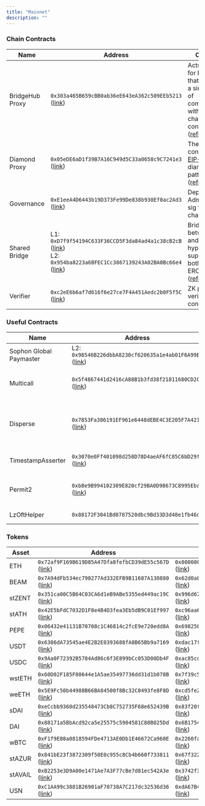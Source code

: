 ```yaml
---
title: "Mainnet"
description: ""
---
```


### Chain Contracts

| Name            | Address                                                                                                                                                                                                                                                                          | Comment                                                                                                                                                                                                  |
| --------------- | -------------------------------------------------------------------------------------------------------------------------------------------------------------------------------------------------------------------------------------------------------------------------------- | -------------------------------------------------------------------------------------------------------------------------------------------------------------------------------------------------------- |
| BridgeHub Proxy | `0x303a465B659cBB0ab36eE643eA362c509EEb5213` ([link](https://etherscan.io/address/0x303a465B659cBB0ab36eE643eA362c509EEb5213))                                                                                                                                                   | Acts as a hub for bridges, so that they have a single point of communication with all ZK chain contracts ([reference](https://docs.zksync.io/zk-stack/components/shared-bridges#components-bridgehub))   |
| Diamond Proxy   | `0x05eDE6aD1f39B7A16C949d5C33a0658c9C7241e3` ([link](https://etherscan.io/address/0x05eDE6aD1f39B7A16C949d5C33a0658c9C7241e3))                                                                                                                                                   | The main contract uses [EIP-2535](https://eips.ethereum.org/EIPS/eip-2535) diamond proxy pattern ([reference](https://docs.zksync.io/build/developer-reference/era-contracts/l1-contracts#diamondproxy)) |
| Governance      | `0xE1eeA4D6443b19D373Fe99De838b930Ef0ac2Ad3` ([link](https://etherscan.io/address/0xE1eeA4D6443b19D373Fe99De838b930Ef0ac2Ad3))                                                                                                                                                   | Deployer and Admin multi-sig for ZK chains                                                                                                                                                               |
| Shared Bridge   | L1: `0xD7f9f54194C633F36CCD5F3da84ad4a1c38cB2cB` ([link](https://etherscan.io/address/0xD7f9f54194C633F36CCD5F3da84ad4a1c38cB2cB))<br/>L2: `0x954ba8223a6BFEC1Cc3867139243A02BA0Bc66e4` ([link](https://explorer.sophon.xyz/address/0x954ba8223a6BFEC1Cc3867139243A02BA0Bc66e4)) | Bridges assets between L1 and hyperchains, supporting both ETH and ERC20 tokens ([reference](https://docs.zksync.io/zk-stack/components/shared-bridges))                                                 |
| Verifier        | `0xc2eE6b6af7d616f6e27ce7F4A451Aedc2b0F5f5C` ([link](https://etherscan.io/address/0xc2eE6b6af7d616f6e27ce7F4A451Aedc2b0F5f5C))                                                                                                                                                   | ZK proof verifier contract                                                                                                                                                                               |

### Useful Contracts

| Name                    | Address                                                                                                                                   | Comment                                                                                                                |
| ----------------------- | ----------------------------------------------------------------------------------------------------------------------------------------- | ---------------------------------------------------------------------------------------------------------------------- |
| Sophon Global Paymaster | L2: `0x98546B226dbbA8230cf620635a1e4ab01F6A99B2` ([link](https://explorer.sophon.xyz/address/0x98546B226dbbA8230cf620635a1e4ab01F6A99B2)) | Sponsors all transactions                                                                                              |
| Multicall               | `0x5f4867441d2416cA88B1b3fd38f21811680CD2C8` ([link](https://explorer.sophon.xyz/address/0x5f4867441d2416cA88B1b3fd38f21811680CD2C8))     | Enables more efficient contract querying: [https://github.com/mds1/multicall](https://github.com/mds1/multicall)       |
| Disperse               | `0x7853Fa386191EF961e6448dEBE4C3E205F7A4215` ([link](https://explorer.sophon.xyz/address/0x7853Fa386191EF961e6448dEBE4C3E205F7A4215))     | Enables batch transfers for tokens and $SOPH : [https://github.com/banteg/disperse-research](https://github.com/banteg/disperse-research) |
| TimestampAsserter      | `0x3070e0Ff401098d250D78D4aeAF6fC85C6bD29ff` ([link](https://explorer.sophon.xyz/address/0x3070e0Ff401098d250D78D4aeAF6fC85C6bD29ff))     | Verifies if the current block timestamp falls within a specified range |
| Permit2                 | `0xb8e9B994102309E820cf29BA0D98673C8995Ebad` ([link](https://explorer.sophon.xyz/address/0xb8e9B994102309E820cf29BA0D98673C8995Ebad))     | Makes token approvals easier and more secure: [https://github.com/Uniswap/permit2](https://github.com/Uniswap/permit2) |
| LzOftHelper             | `0x88172F3041Bd0787520dbc9Bd33D3d48e1fb46dc`                                                                                              | LayerZero OFT Helper contract - See [LayerZero Integration](/build/tokens/layerzero_integration)                       |

### Tokens

| Asset   | Address                                                                                                                               | L1 Address                                                                                                                     |
| ------- | ------------------------------------------------------------------------------------------------------------------------------------- | ------------------------------------------------------------------------------------------------------------------------------ |
| ETH     | `0x72af9F169B619D85A47Dfa8fefbCD39dE55c567D` ([link](https://explorer.sophon.xyz/address/0x72af9F169B619D85A47Dfa8fefbCD39dE55c567D)) | `0x0000000000000000000000000000000000000000` ([link](https://etherscan.io/address/0x0000000000000000000000000000000000000000)) |
| BEAM    | `0x7A94dFb534ec790277Ad332EFB9B11687A130880` ([link](https://explorer.sophon.xyz/address/0x7A94dFb534ec790277Ad332EFB9B11687A130880)) | `0x62d0a8458ed7719fdaf978fe5929c6d342b0bfce` ([link](https://etherscan.io/address/0x62d0a8458ed7719fdaf978fe5929c6d342b0bfce)) |
| stZENT  | `0x351ca00C5B64C03CA6d1eB9ABe5355ed449ac19C` ([link](https://explorer.sophon.xyz/address/0x351ca00C5B64C03CA6d1eB9ABe5355ed449ac19C)) | `0x996d67aa9b37df96428ad3608cb21352bf1fdb90` ([link](https://etherscan.io/address/0x996d67aa9b37df96428ad3608cb21352bf1fdb90)) |
| stATH   | `0x42E5bFdC7032D1F8e4B4D3fea3Eb5dB9C01Ef997` ([link](https://explorer.sophon.xyz/address/0x42E5bFdC7032D1F8e4B4D3fea3Eb5dB9C01Ef997)) | `0xc96aa65f31e41b4ca6924b86d93e25686019e59c` ([link](https://etherscan.io/address/0xc96aa65f31e41b4ca6924b86d93e25686019e59c)) |
| PEPE    | `0x06432e41131B70708c1C46814c2fcE9e720edd8A` ([link](https://explorer.sophon.xyz/address/0x06432e41131B70708c1C46814c2fcE9e720edd8A)) | `0x6982508145454Ce325dDbE47a25d4ec3d2311933` ([link](https://etherscan.io/address/0x6982508145454Ce325dDbE47a25d4ec3d2311933)) |
| USDT    | `0x6386dA73545ae4E2B2E0393688fA8B65Bb9a7169` ([link](https://explorer.sophon.xyz/address/0x6386dA73545ae4E2B2E0393688fA8B65Bb9a7169)) | `0xdac17f958d2ee523a2206206994597c13d831ec7` ([link](https://etherscan.io/address/0xdac17f958d2ee523a2206206994597c13d831ec7)) |
| USDC    | `0x9Aa0F72392B5784Ad86c6f3E899bCc053D00Db4F` ([link](https://explorer.sophon.xyz/address/0x9Aa0F72392B5784Ad86c6f3E899bCc053D00Db4F)) | `0xac85cda0c91d5571e79deac9ecef6fa90978bb5b` ([link](https://etherscan.io/address/0xac85cda0c91d5571e79deac9ecef6fa90978bb5b)) |
| wstETH  | `0x60D02F185F80644e1A5ae35497736dd31d1b078B` ([link](https://explorer.sophon.xyz/address/0x60D02F185F80644e1A5ae35497736dd31d1b078B)) | `0x7f39c581f595b53c5cb19bd0b3f8da6c935e2ca0` ([link](https://etherscan.io/address/0x7f39c581f595b53c5cb19bd0b3f8da6c935e2ca0)) |
| weETH   | `0x5E9Fc50b44988B66BA84500f8Bc32C0493fe8F8D` ([link](https://explorer.sophon.xyz/address/0x5E9Fc50b44988B66BA84500f8Bc32C0493fe8F8D)) | `0xcd5fe23c85820f7b72d0926fc9b05b43e359b7ee` ([link](https://etherscan.io/address/0xcd5fe23c85820f7b72d0926fc9b05b43e359b7ee)) |
| sDAI    | `0xeCcbb9360d235548473Cb8C752735F68e652439B` ([link](https://explorer.sophon.xyz/address/0xeCcbb9360d235548473Cb8C752735F68e652439B)) | `0x83f20f44975d03b1b09e64809b757c47f942beea` ([link](https://etherscan.io/address/0x83f20f44975d03b1b09e64809b757c47f942beea)) |
| DAI     | `0x88171a5BbAcd92ca5e25575c5904581C80B025Dd` ([link](https://explorer.sophon.xyz/address/0x88171a5BbAcd92ca5e25575c5904581C80B025Dd)) | `0x6B175474E89094C44Da98b954EedeAC495271d0F` ([link](https://etherscan.io/address/0x6B175474E89094C44Da98b954EedeAC495271d0F)) |
| wBTC    | `0xF1f9E08a0818594FDe4713AE0Db1E46672Ca960E` ([link](https://explorer.sophon.xyz/address/0xF1f9E08a0818594FDe4713AE0Db1E46672Ca960E)) | `0x2260fac5e5542a773aa44fbcfedf7c193bc2c599` ([link](https://etherscan.io/address/0x2260fac5e5542a773aa44fbcfedf7c193bc2c599)) |
| stAZUR  | `0x841bE23f3872309f50E0c955c8Cb4b660f733811` ([link](https://explorer.sophon.xyz/address/0x841bE23f3872309f50E0c955c8Cb4b660f733811)) | `0x67f3228fd58f5a26d93a5dd0c6989b69c95618eb` ([link](https://etherscan.io/address/0x67f3228fd58f5a26d93a5dd0c6989b69c95618eb)) |
| stAVAIL | `0xB2253e3D9A00e1471Ae7A3F77cBe7d81ec542A3e` ([link](https://explorer.sophon.xyz/address/0xB2253e3D9A00e1471Ae7A3F77cBe7d81ec542A3e)) | `0x3742f3fcc56b2d46c7b8ca77c23be60cd43ca80a` ([link](https://etherscan.io/address/0x3742f3fcc56b2d46c7b8ca77c23be60cd43ca80a)) |
| USN     | `0xC1AA99c3881B26901aF70738A7C217dc32536d36` ([link](https://explorer.sophon.xyz/address/0xC1AA99c3881B26901aF70738A7C217dc32536d36)) | `0xdA67B4284609d2d48e5d10cfAc411572727dc1eD` ([link](https://etherscan.io/address/0xdA67B4284609d2d48e5d10cfAc411572727dc1eD)) |
